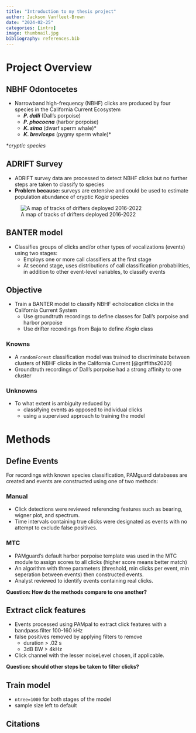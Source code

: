 ```yaml
---
title: "Introduction to my thesis project"
author: Jackson Vanfleet-Brown
date: "2024-02-25"
categories: [intro]
image: thumbnail.jpg
bibliography: references.bib
---
```


# Project Overview

## NBHF Odontocetes

-   Narrowband high-frequency (NBHF) clicks are produced by four species in the California Current Ecosystem
    -   ***P. dalli*** (Dall's porpoise)
    -   ***P. phocoena*** (harbor porpoise)
    -   ***K. sima*** (dwarf sperm whale)\*
    -   ***K. breviceps*** (pygmy sperm whale)\*
    
\**cryptic species*

## ADRIFT Survey

-   ADRIFT survey data are processed to detect NBHF clicks but no further steps are taken to classify to species
-   **Problem because:** surveys are extensive and could be used to estimate population abundance of cryptic *Kogia* species

![A map of tracks of drifters deployed 2016-2022](drifts.png)

## BANTER model

-   Classifies groups of clicks and/or other types of vocalizations (events) using two stages:
    -   Employs one or more call classifiers at the first stage
    -   At second stage, uses distributions of call classification probabilities, in addition to other event-level variables, to classify events

## Objective

-   Train a BANTER model to classify NBHF echolocation clicks in the California Current System
    -   Use groundtruth recordings to define classes for Dall's porpoise and harbor porpoise
    -  Use drifter recordings from Baja to define *Kogia* class

### Knowns

- A `randomForest` classification model was trained to discriminate between clusters of NBHF clicks in the California Current [@griffiths2020]
- Groundtruth recordings of Dall's porpoise had a strong affinity to one cluster

### Unknowns

- To what extent is ambiguity reduced by:
  - classifying events as opposed to individual clicks
  - using a supervised approach to training the model

# Methods

## Define Events

For recordings with known species classification, PAMguard databases are created and events are constructed using one of two methods:

### Manual

-   Click detections were reviewed referencing features such as bearing, wigner plot, and spectrum.
- Time intervals containing true clicks were designated as events with no attempt to exclude false positives.

### MTC

-   PAMguard's default harbor porpoise template was used in the MTC module to assign scores to all clicks (higher score means better match)
-   An algorithm with three parameters (threshold, min clicks per event, min seperation between events) then constructed events.
-  Analyst reviewed to identify events containing real clicks.

**Question: How do the methods compare to one another?**

## Extract click features

-   Events processed using PAMpal to extract click features with a bandpass filter 100-160 kHz
-   false positives removed by applying filters to remove
    -   duration > .02 s
    -   3dB BW > 4kHz
-   Click channel with the lesser noiseLevel chosen, if applicable.

**Question: should other steps be taken to filter clicks?**

## Train model

- `ntree=1000` for both stages of the model
- sample size left to default

## Citations